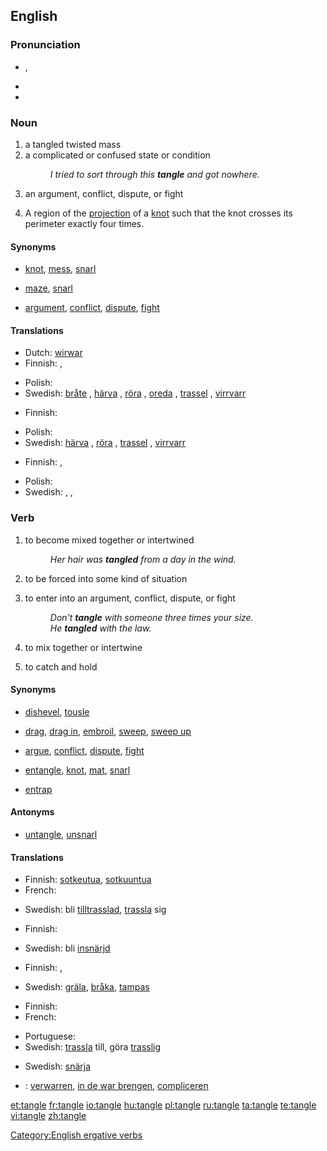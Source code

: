 ==English==
{{wikipedia}}

===Pronunciation===
* {{IPA|/ˈtæŋ.ɡəl/}}, {{SAMPA|/"t{N.g@l/}}
* {{audio|en-us-tangle.ogg|Audio (US)}}
* {{rhymes|æŋɡəl}}

===Noun===
{{en-noun}}

# a tangled twisted mass
# a complicated or confused state or condition
#: ''I tried to sort through this '''tangle''' and got nowhere.''
# an argument, conflict, dispute, or fight
# {{maths}} A region of the [[projection]] of a [[knot]] such that the knot crosses its perimeter exactly four times.

====Synonyms====
* {{sense|tangled twisted mass}} [[knot]], [[mess]], [[snarl]]
* {{sense|complicated or confused state or condition}} [[maze]], [[snarl]]
* {{sense|argument, conflict, dispute, or fight}} [[argument]], [[conflict]], [[dispute]], [[fight]]

====Translations====
{{trans-top|tangled twisted mass}}
* Dutch: [[wirwar]] {{m}}
* Finnish: {{t-|fi|sotku}}, {{t+|fi|vyyhti}}
{{trans-mid}}
* Polish: {{t|pl|plątanina|f}}
* Swedish: [[bråte]] {{c}}, [[härva]] {{c}}, [[röra]] {{c}}, [[oreda]] {{c}}, [[trassel]] {{n}}, [[virrvarr]] {{n}}
{{trans-bottom}}

{{trans-top|complicated or confused state or condition}}
* Finnish: {{t-|fi|sotku}}
{{trans-mid}}
* Polish: {{t|pl|zamęt|m}}
* Swedish: [[härva]] {{c}}, [[röra]] {{c}}, [[trassel]] {{n}}, [[virrvarr]] {{n}}
{{trans-bottom}}

{{trans-top|argument, conflict, dispute, or fight}}
* Finnish: {{t+|fi|riita}}, {{t+|fi|tappelu}}
{{trans-mid}}
* Polish: {{t+|pl|konflikt|m}}
* Swedish: {{t+|sv|bråk|n}}, {{t+|sv|gräl|n}}, {{t+|sv|konflikt|c}}
{{trans-bottom}}

===Verb===
{{en-verb|tangl|es}}

# {{intransitive}} to become mixed together or intertwined
#: ''Her hair was '''tangled''' from a day in the wind.''
# {{intransitive}} to be forced into some kind of situation
# {{intransitive}} to enter into an argument, conflict, dispute, or fight
#: ''Don't '''tangle''' with someone three times your size.''
#: ''He '''tangled''' with the law.''
# {{transitive}} to mix together or intertwine
# {{transitive}} to catch and hold

====Synonyms====
* {{sense|to become mixed together or intertwined}} [[dishevel]], [[tousle]]
* {{sense|to be forced into some kind of situation}} [[drag]], [[drag in]], [[embroil]], [[sweep]], [[sweep up]]
* {{sense|to enter into an argument, conflict, dispute, or fight}} [[argue]], [[conflict]], [[dispute]], [[fight]]
* {{sense|to mix together or intertwine}} [[entangle]], [[knot]], [[mat]], [[snarl]]
* {{sense|to catch and hold}} [[entrap]]

====Antonyms====
* {{sense|to mix together or intertwine}} [[untangle]], [[unsnarl]]

====Translations====
{{trans-top|to become mixed together or intertwined}}
* Finnish: [[sotkeutua]], [[sotkuuntua]]
* French: {{t+|fr|emmêler}}
{{trans-mid}}
* Swedish: bli [[tilltrasslad]], [[trassla]] sig
{{trans-bottom}}

{{trans-top|to be forced into some kind of situation}}
* Finnish: {{t-|fi|sotkeutua}}
{{trans-mid}}
* Swedish: bli [[insnärjd]]
{{trans-bottom}}

{{trans-top|to enter into an argument, conflict, dispute, or fight}}
* Finnish: {{t+|fi|riidellä}}, {{t-|fi|tapella}}
{{trans-mid}}
* Swedish: [[gräla]], [[bråka]], [[tampas]]
{{trans-bottom}}

{{trans-top|to mix together or intertwine}}
* Finnish: {{t+|fi|sotkea}}
* French: {{t+|fr|compliquer}}
{{trans-mid}}
* Portuguese: {{t+|pt|emaranhar}}
* Swedish: [[trassla]] till, göra [[trasslig]]
{{trans-bottom}}

{{trans-top|to catch and hold}}
* Swedish: [[snärja]]
{{trans-mid}}
{{trans-bottom}}

{{checktrans-top}}
* {{ttbc|Dutch}}: [[verwarren]], [[in de war brengen]], [[compliceren]]
{{trans-bottom}}

[[Category:English ergative verbs]]

[[et:tangle]]
[[fr:tangle]]
[[io:tangle]]
[[hu:tangle]]
[[pl:tangle]]
[[ru:tangle]]
[[ta:tangle]]
[[te:tangle]]
[[vi:tangle]]
[[zh:tangle]]